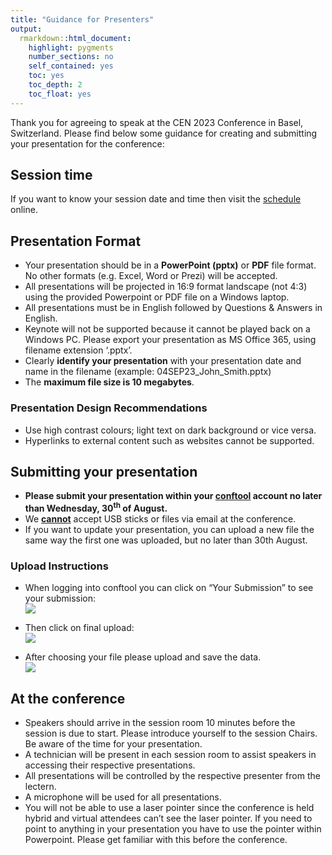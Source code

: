 ```yaml
---
title: "Guidance for Presenters"
output: 
  rmarkdown::html_document:
    highlight: pygments
    number_sections: no
    self_contained: yes
    toc: yes
    toc_depth: 2
    toc_float: yes
---
```


Thank you for agreeing to speak at the CEN 2023 Conference in Basel, Switzerland. 
Please find below some guidance for creating and submitting your presentation for the conference:


## Session time
If you want to know your session date and time then visit the [schedule](https://www.conftool.pro/cen2023/sessions.php) online.

## Presentation Format
*	Your presentation should be in a <b>PowerPoint (pptx)</b> or <b>PDF</b> file format. No other formats (e.g. Excel, Word or Prezi) will be accepted. 
*	All presentations will be projected in 16:9 format landscape (not 4:3) using the provided Powerpoint or PDF file on a Windows laptop.
*	All presentations must be in English followed by Questions & Answers in English.
*	Keynote will not be supported because it cannot be played back on a Windows PC. Please export your presentation as MS Office 365, using filename extension ‘.pptx’.
*	Clearly <b>identify your presentation</b> with your presentation date and name in the filename (example: 04SEP23_John_Smith.pptx)
*	The <b>maximum file size is 10 megabytes</b>.


### Presentation Design Recommendations
*	Use high contrast colours; light text on dark background or vice versa.
*	Hyperlinks to external content such as websites cannot be supported.

## Submitting your presentation
* <b>Please submit your presentation within your [conftool](https://www.conftool.pro/cen2023/index.php?page=login) account no later than Wednesday, 30<sup>th</sup> of August.</b>
*	We <b><u>cannot</u></b> accept USB sticks or files via email at the conference.
*	If you want to update your presentation, you can upload a new file the same way the first one was uploaded, but no later than 30th August.


### Upload Instructions
* When logging into conftool you can click on “Your Submission” to see your submission:  
  ![](img/guidance/poster-yoursubmissions.png)  
    
*	Then click on final upload:  
  ![](img/guidance/poster-finalupload.png)  
    
*	After choosing your file please upload and save the data.  
  ![](img/guidance/poster-choosefile.png)  
  
  

## At the conference

*	Speakers should arrive in the session room 10 minutes before the session is due to start. Please introduce yourself to the session Chairs. Be aware of the time for your presentation.
*	A technician will be present in each session room to assist speakers in accessing their respective presentations.
*	All presentations will be controlled by the respective presenter from the lectern.
*	A microphone will be used for all presentations. 
*	You will not be able to use a laser pointer since the conference is held hybrid and virtual attendees can’t see the laser pointer. If you need to point to anything in your presentation you have to use the pointer within Powerpoint. Please get familiar with this before the conference.


